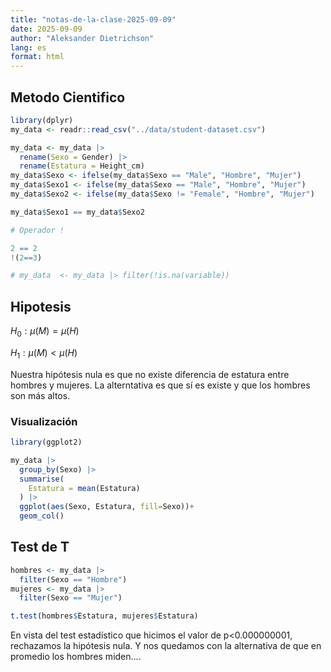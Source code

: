 ```yaml
---
title: "notas-de-la-clase-2025-09-09"
date: 2025-09-09
author: "Aleksander Dietrichson"
lang: es
format: html
---
```


## Metodo Cientifico

```r
library(dplyr)
my_data <- readr::read_csv("../data/student-dataset.csv")

my_data <- my_data |> 
  rename(Sexo = Gender) |> 
  rename(Estatura = Height_cm)
my_data$Sexo <- ifelse(my_data$Sexo == "Male", "Hombre", "Mujer")
my_data$Sexo1 <- ifelse(my_data$Sexo == "Male", "Hombre", "Mujer")
my_data$Sexo2 <- ifelse(my_data$Sexo != "Female", "Hombre", "Mujer")

my_data$Sexo1 == my_data$Sexo2
```

```r
# Operador !

2 == 2
!(2==3)

# my_data  <- my_data |> filter(!is.na(variable))
```

## Hipotesis

$H_0: \mu(M)=\mu(H)$

$H_1: \mu(M) < \mu(H)$

Nuestra hipótesis nula es que no existe diferencia de estatura entre hombres y mujeres. La alterntativa es que sí es existe y que los hombres son más altos.

### Visualización

```r
library(ggplot2)

my_data |> 
  group_by(Sexo) |> 
  summarise(
    Estatura = mean(Estatura)
  ) |> 
  ggplot(aes(Sexo, Estatura, fill=Sexo))+
  geom_col()
```

## Test de T

```r

hombres <- my_data |> 
  filter(Sexo == "Hombre")
mujeres <- my_data |> 
  filter(Sexo == "Mujer")

t.test(hombres$Estatura, mujeres$Estatura)
```

En vista del test estadístico que hicimos el valor de p\<0.000000001, rechazamos la hipótesis nula. Y nos quedamos con la alternativa de que en promedio los hombres miden....

